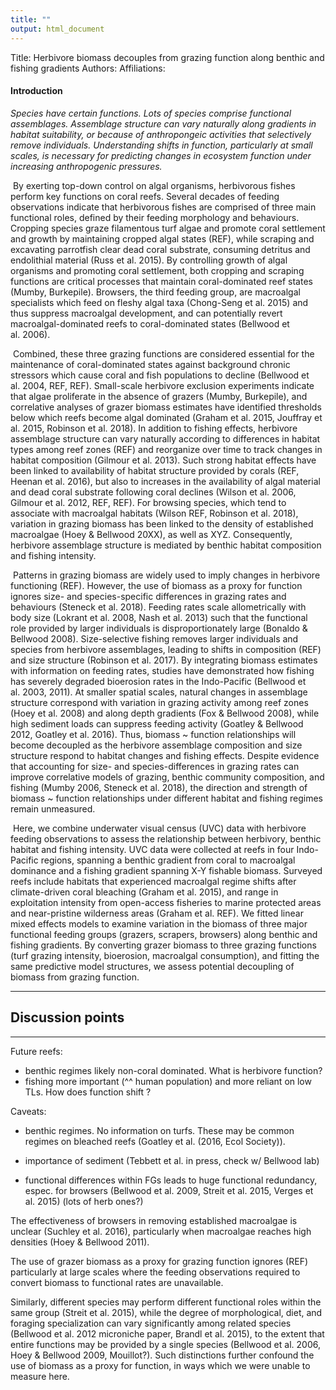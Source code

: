 ```yaml
---
title: ""
output: html_document
---
```


Title: Herbivore biomass decouples from grazing function along benthic and fishing gradients
Authors:
Affiliations:



#### Introduction

*Species have certain functions. Lots of species comprise functional assemblages. Assemblage structure can vary naturally along gradients in habitat suitability, or because of anthropongeic activities that selectively remove individuals. Understanding shifts in function, particularly at small scales, is necessary for predicting changes in ecosystem function under increasing anthropogenic pressures.*

​	By exerting top-down control on algal organisms, herbivorous fishes perform key functions on coral reefs. Several decades of feeding observations indicate that herbivorous fishes are comprised of three main functional roles, defined by their feeding morphology and behaviours. Cropping species graze filamentous turf algae and promote coral settlement and growth by maintaining cropped algal states (REF), while scraping and excavating parrotfish clear dead coral substrate, consuming detritus and endolithial material (Russ et al. 2015). By controlling growth of algal organisms and promoting coral settlement, both cropping and scraping functions are critical processes that maintain coral-dominated reef states (Mumby, Burkepile). Browsers, the third feeding group, are macroalgal specialists which feed on fleshy algal taxa (Chong-Seng et al. 2015) and thus suppress macroalgal development, and can potentially revert macroalgal-dominated reefs to coral-dominated states (Bellwood et al. 2006). 

​	Combined, these three grazing functions are considered essential for the maintenance of coral-dominated states against background chronic stressors which cause coral and fish populations to decline (Bellwood et al. 2004, REF, REF). Small-scale herbivore exclusion experiments indicate that algae proliferate in the absence of grazers (Mumby, Burkepile), and correlative analyses of grazer biomass estimates have identified thresholds below which reefs become algal dominated (Graham et al. 2015, Jouffray et al. 2015, Robinson et al. 2018). In addition to fishing effects, herbivore assemblage structure can vary naturally according to differences in habitat types among reef zones (REF) and reorganize over time to track changes in habitat composition (Gilmour et al. 2013). Such strong habitat effects have been linked to availability of habitat structure provided by corals (REF, Heenan et al. 2016), but also to increases in the availability of algal material and dead coral substrate following coral declines (Wilson et al. 2006, Gilmour et al. 2012, REF, REF). For browsing species, which tend to associate with macroalgal habitats (Wilson REF, Robinson et al. 2018), variation in grazing biomass has been linked to the density of established macroalgae (Hoey & Bellwood 20XX), as well as XYZ. Consequently, herbivore assemblage structure is mediated by benthic habitat composition and fishing intensity. 

​	Patterns in grazing biomass are widely used to imply changes in herbivore functioning (REF). However, the use of biomass as a proxy for function ignores size- and species-specific differences in grazing rates and behaviours (Steneck et al. 2018).  Feeding rates scale allometrically with body size (Lokrant et al. 2008, Nash et al. 2013) such that the functional role provided by larger individuals is disproportionately large (Bonaldo & Bellwood 2008). Size-selective fishing removes larger individuals and species from herbivore assemblages, leading to shifts in composition (REF) and size structure (Robinson et al. 2017). By integrating biomass estimates with information on feeding rates, studies have demonstrated how fishing has severely degraded bioerosion rates in the Indo-Pacific (Bellwood et al. 2003, 2011). At smaller spatial scales, natural changes in assemblage structure correspond with variation in grazing activity among reef zones (Hoey et al. 2008) and along depth gradients (Fox & Bellwood 2008), while high sediment loads can suppress feeding activity (Goatley & Bellwood 2012, Goatley et al. 2016). Thus, biomass ~ function relationships will become decoupled as the herbivore assemblage composition and size structure respond to habitat changes and fishing effects. Despite evidence that accounting for size- and species-differences in grazing rates can improve correlative models of grazing, benthic community composition, and fishing (Mumby 2006, Steneck et al. 2018), the direction and strength of biomass ~ function relationships under different habitat and fishing regimes remain unmeasured. 

​	Here, we combine underwater visual census (UVC) data with herbivore feeding observations to assess the relationship between herbivory, benthic habitat and fishing intensity. UVC data were collected at reefs in four Indo-Pacific regions, spanning a benthic gradient from coral to macroalgal dominance and a fishing gradient spanning X-Y fishable biomass. Surveyed reefs include habitats that experienced macroalgal regime shifts after climate-driven coral bleaching (Graham et al. 2015), and range in exploitation intensity from open-access fisheries to marine protected areas and near-pristine wilderness areas (Graham et al. REF). We fitted linear mixed effects models to examine variation in the biomass of three major functional feeding groups (grazers, scrapers, browsers) along benthic and fishing gradients. By converting grazer biomass to three grazing functions (turf grazing intensity, bioerosion, macroalgal consumption), and fitting the same predictive model structures, we assess potential decoupling of biomass from grazing function.







***

## Discussion points

***

Future reefs:

- benthic regimes likely non-coral dominated. What is herbivore function?
- fishing more important (^^ human population) and more reliant on low TLs. How does function shift ?

Caveats:

- benthic regimes. No information on turfs. These may be common regimes on bleached reefs (Goatley et al. (2016, Ecol Society)).

- importance of sediment (Tebbett et al. in press, check w/ Bellwood lab)

- functional differences within FGs leads to huge functional redundancy, espec. for browsers (Bellwood et al. 2009, Streit et al. 2015, Verges et al. 2015) (lots of herb ones?)

The effectiveness of browsers in removing established macroalgae is unclear (Suchley et al. 2016), particularly when macroalgae reaches high densities (Hoey & Bellwood 2011).

The use of grazer biomass as a proxy for grazing function ignores  (REF) particularly at large scales where the feeding observations required to convert biomass to functional rates are unavailable. 



Similarly, different species may perform different functional roles within the same group (Streit et al. 2015), while the degree of morphological, diet, and foraging specialization can vary significantly among related species (Bellwood et al. 2012 microniche paper, Brandl et al. 2015), to the extent that entire functions may be provided by a single species (Bellwood et al. 2006, Hoey & Bellwood 2009, Mouillot?). Such distinctions further confound the use of biomass as a proxy for function, in ways which we were unable to measure here.

